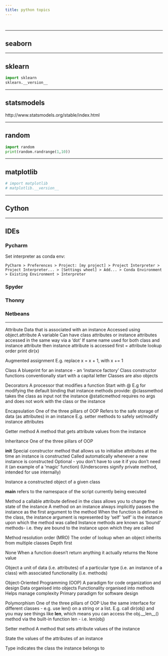 ```yaml
---
title: python topics
---
```


```css
```
```r
```

******************************************************************************************

## seaborn

******************************************************************************************

## sklearn

```python
import sklearn
sklearn.__version__
```

******************************************************************************************

## statsmodels

http://www.statsmodels.org/stable/index.html

******************************************************************************************

## random

```python
import random
print(random.randrange(1,10))
```

******************************************************************************************

## matplotlib

```python
# import matplotlib
# matplotlib.__version__
```

******************************************************************************************

## Cython

******************************************************************************************

## IDEs

### Pycharm

Set interpreter as conda env:

`PyCharm > Preferences > Project: [my project] > Project Interpreter > Project Interpreter... > [Settings wheel] > Add... > Conda Environment > Existing Environment > Interpreter`

### Spyder

### Thonny

### Netbeans

******************************************************************************************

Attribute
Data that is associated with an instance
Accessed using object.attribute
A variable
Can have class attributes or instance attributes
accessed in the same way via a ‘dot’
If same name used for both class and instance attribute then instance attribute is accessed first = attribute lookup order
print dir(x)



Augmented assignment
E.g. replace x = x + 1, with x += 1

Class
A blueprint for an instance - an ‘instance factory’
Class constructor functions conventionally start with a capital letter
Classes are also objects

Decorators
A processor that modifies a function
Start with @
E.g for modifying the default binding that instance methods provide: 
@classmethod takes the class as input not the instance
@staticmethod requires no args and does not work with the class or the instance

Encapsulation
One of the three pillars of OOP
Refers to the safe storage of data (as attributes) in an instance
E.g. setter methods to safely set/modify instance attributes

Getter method
A method that gets attribute values from the instance

Inheritance
One of the three pillars of OOP

__init__
Special constructor method that allows us to initialise attributes at the time an instance is constructed
Called automatically whenever a new instance is constructed 
Optional - you don’t have to use it if you don’t need it
(an example of a ‘magic’ function)
(Underscores signify private method, intended for use internally)

Instance
a constructed object of a given class

__main__ 
refers to the namespace of the script currently being executed

Method
a callable attribute defined in the class
allows you to change the state of the instance
A method on an instance always implicitly passes the instance as the first argument to the method
When the function is defined in the class, the instance argument is represented by ‘self’
‘self’ is the instance upon which the method was called
Instance methods are known as ‘bound’ methods- i.e. they are bound to the instance upon which they are called

Method resolution order (MRO)
The order of lookup when an object inherits from multiple classes
Depth first

None
When a function doesn’t return anything it actually returns the None value

Object
a unit of data (i.e. attributes) 
of a particular type (i.e. an instance of a class) 
with associated functionality (i.e. methods)

Object-Oriented Programming (OOP)
A paradigm for code organization and design
Data organised into objects 
Functionality organised into methods
Helps manage complexity
Primary paradigm for software design

Polymorphism
One of the three pillars of OOP
Use the same interface for different classes - e.g. use len() on a string or a list.
E.g. call dir(obj) and you may see things like __len__, which means you can access the obj.__len__() method via the built-in function len - i.e. len(obj)

Setter method
A method that sets attribute values of the instance

State
the values of the attributes of an instance

Type
indicates the class the instance belongs to





